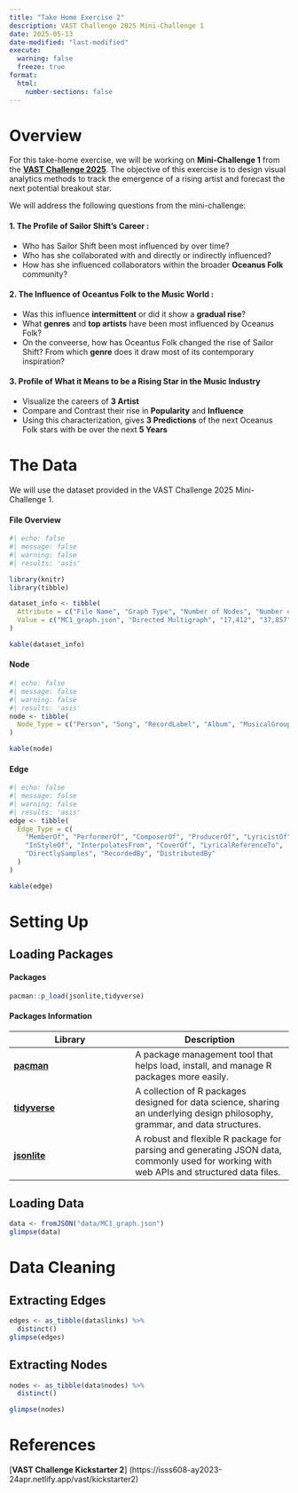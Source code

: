 ```yaml
---
title: "Take Home Exercise 2"
description: VAST Challenge 2025 Mini-Challenge 1
date: 2025-05-13
date-modified: "last-modified"
execute:
  warning: false
  freeze: true
format: 
  html:
    number-sections: false
---
```


# Overview

For this take-home exercise, we will be working on **Mini-Challenge 1** from the [**VAST Challenge 2025**](https://vast-challenge.github.io/2025/index.html). The objective of this exercise is to design visual analytics methods to track the emergence of a rising artist and forecast the next potential breakout star.

We will address the following questions from the mini-challenge:

#### 1. The Profile of Sailor Shift's Career :

-   Who has Sailor Shift been most influenced by over time?
-   Who has she collaborated with and directly or indirectly influenced?
-   How has she influenced collaborators within the broader **Oceanus Folk** community?

#### 2. The Influence of Oceantus Folk to the Music World :

-   Was this influence **intermittent** or did it show a **gradual rise**?
-   What **genres** and **top artists** have been most influenced by Oceanus Folk?
-   On the conveerse, how has Oceantus Folk changed the rise of Sailor Shift? From which **genre** does it draw most of its contemporary inspiration?

#### 3. Profile of What it Means to be a Rising Star in the Music Industry

-   Visualize the careers of **3 Artist**
-   Compare and Contrast their rise in **Popularity** and **Influence**
-   Using this characterization, gives **3 Predictions** of the next Oceanus Folk stars with be over the next **5 Years**

# The Data 

We will use the dataset provided in the VAST Challenge 2025 Mini-Challenge 1.

::: {.panel-tabset .nav-pills}
#### File Overview

```r
#| echo: false
#| message: false
#| warning: false
#| results: 'asis'

library(knitr)
library(tibble)

dataset_info <- tibble(
  Attribute = c("File Name", "Graph Type", "Number of Nodes", "Number of Edges", "Connected Components"),
  Value = c("MC1_graph.json", "Directed Multigraph", "17,412", "37,857", "18")
)

kable(dataset_info)
```

#### Node

```r
#| echo: false
#| message: false
#| warning: false
#| results: 'asis'
node <- tibble(
  Node_Type = c("Person", "Song", "RecordLabel", "Album", "MusicalGroup")
)

kable(node)
```

#### Edge

```r
#| echo: false
#| message: false
#| warning: false
#| results: 'asis'
edge <- tibble(
  Edge_Type = c(
    "MemberOf", "PerformerOf", "ComposerOf", "ProducerOf", "LyricistOf",
    "InStyleOf", "InterpolatesFrom", "CoverOf", "LyricalReferenceTo",
    "DirectlySamples", "RecordedBy", "DistributedBy"
  )
)

kable(edge)
```
:::

# Setting Up 

## Loading Packages
::: {.panel-tabset .nav-pills}
#### Packages

```r
pacman::p_load(jsonlite,tidyverse)
```

#### Packages Information
| **Library** | **Description** |
|-------------------------------|-----------------------------------------|
| [**pacman**](https://cran.r-project.org/package=pacman) | A package management tool that helps load, install, and manage R packages more easily. |
| [**tidyverse**](https://www.tidyverse.org/) | A collection of R packages designed for data science, sharing an underlying design philosophy, grammar, and data structures. |
| [**jsonlite**](https://cran.r-project.org/package=jsonlite) | A robust and flexible R package for parsing and generating JSON data, commonly used for working with web APIs and structured data files. |

:::

::: {.scroll-output}
## Loading Data 
```r
data <- fromJSON("data/MC1_graph.json")
glimpse(data)
```
:::

# Data Cleaning

## Extracting Edges

```r
edges <- as_tibble(data$links) %>% 
  distinct() 
glimpse(edges)
```
## Extracting Nodes
```r
nodes <- as_tibble(data$nodes) %>%
  distinct()

glimpse(nodes)
```


# References 
[**VAST Challenge Kickstarter 2**] (https://isss608-ay2023-24apr.netlify.app/vast/kickstarter2)

